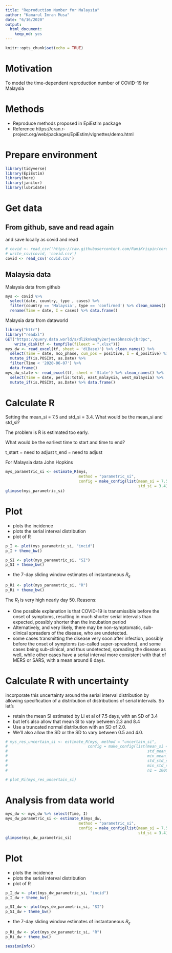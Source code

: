 ```yaml
---
title: "Reproduction Number for Malaysia"
author: "Kamarul Imran Musa"
date: "6/16/2020"
output: 
  html_document: 
    keep_md: yes
---
```


```r
knitr::opts_chunk$set(echo = TRUE)
```

# Motivation

To model the time-dependent reproduction number of COVID-19 for Malaysia

# Methods

- Reproduce methods proposed in EpiEstim package
- Reference  https://cran.r-project.org/web/packages/EpiEstim/vignettes/demo.html

# Prepare environment

```r
library(tidyverse)
library(EpiEstim)
library(here)
library(janitor)
library(lubridate)
```


# Get data

## From github, save and read again

and save locally as covid
and read

```r
# covid <- read_csv('https://raw.githubusercontent.com/RamiKrispin/coronavirus/master/csv/coronavirus.csv')
# write_csv(covid, 'covid.csv')
covid <- read_csv('covid.csv')
```

## Malaysia data

Malaysia data from github

```r
mys <- covid %>% 
  select(date, country, type , cases) %>% 
  filter(country == 'Malaysia', type == 'confirmed') %>% clean_names() %>%
  rename(Time = date, I = cases) %>% data.frame()
```

Malaysia data from dataworld

```r
library("httr")
library("readxl")
GET("https://query.data.world/s/dl2knkmq7y2erjews5hnsc6vjbr3pc", 
    write_disk(tf <- tempfile(fileext = ".xlsx")))
mys_dw <- read_excel(tf, sheet = 'd(Base)') %>% clean_names() %>%
  select(Time = date, mco_phase, cum_pos = positive, I = d_positive) %>%
  mutate_if(is.POSIXt, as.Date) %>% 
  filter(Time < '2020-06-07') %>%
  data.frame()
mys_dw_state <- read_excel(tf, sheet = 'State') %>% clean_names() %>%
  select(Time = date, perlis:total, east_malaysia, west_malaysia) %>%
  mutate_if(is.POSIXt, as.Date) %>% data.frame()
```

# Calculate R

Setting the mean_si = 7.5 and std_si = 3.4. What would be the mean_si and std_si?

The problem is R is estimated too early.

What would be the earliest time to start and time to end?

t_start = need to adjust
t_end = need to adjust

For Malaysia data John Hopkins 

```r
mys_parametric_si <- estimate_R(mys, 
                                method = "parametric_si",
                                config = make_config(list(mean_si = 7.5, 
                                                          std_si = 3.4)))
glimpse(mys_parametric_si)
```
# Plot

- plots the incidence
- plots the serial interval distribution
- plot of R

```r
p_I <- plot(mys_parametric_si, "incid") 
p_I + theme_bw()
```

```r
p_SI <- plot(mys_parametric_si, "SI")  
p_SI + theme_bw()
```
- the 7-day sliding window estimates of instantaneous $R_e$

```r
p_Ri <- plot(mys_parametric_si, "R")
p_Ri + theme_bw()
```

The $R_t$ is very high nearly day 50. Reasons:

- One possible explanation is that COVID-19 is transmissible before the onset of symptoms, resulting in much shorter serial intervals than expected, possibly shorter than the incubation period
- Alternatively, and very likely, there may be non-symptomatic, sub-clinical spreaders of the disease, who are undetected.
- some cases transmitting the disease very soon after infection, possibly before the onset of symptoms (so-called super-spreaders), and some cases being sub-clinical, and thus undetected, spreading the disease as well, while other cases have a serial interval more consistent with that of MERS or SARS, with a mean around 8 days.

# Calculate R with uncertainty

incorporate this uncertainty around the serial interval distribution by allowing specification of a distribution of distributions of serial intervals. So let’s 

- retain the mean SI estimated by Li et al of 7.5 days, with an SD of 3.4
- but let’s also allow that mean SI to vary between 2.3 and 8.4 
- Use a truncated normal distribution with an SD of 2.0.
- We’ll also allow the SD or the SD to vary between 0.5 and 4.0.

```r
# mys_res_uncertain_si <- estimate_R(mys, method = "uncertain_si", 
#                                   config = make_config(list(mean_si = 7.5, std_si = 3.4, 
#                                                             std_mean_si = 2, 
#                                                             min_mean_si = 2.3, max_mean_si = 8.4, 
#                                                             std_std_si = 2, 
#                                                             min_std_si = 0.5, max_std_si = 4, 
#                                                             n1 = 1000, n2 = 1000)))

# plot_Ri(mys_res_uncertain_si)
```


# Analysis from data world


```r
mys_dw <- mys_dw %>% select(Time, I)
mys_dw_parametric_si <- estimate_R(mys_dw, 
                                method = "parametric_si",
                                config = make_config(list(mean_si = 7.5, 
                                                          std_si = 3.4)))
glimpse(mys_dw_parametric_si)
```

# Plot

- plots the incidence
- plots the serial interval distribution
- plot of R

```r
p_I_dw <- plot(mys_dw_parametric_si, "incid") 
p_I_dw + theme_bw()
```


```r
p_SI_dw <- plot(mys_dw_parametric_si, "SI")  
p_SI_dw + theme_bw()
```

- the 7-day sliding window estimates of instantaneous $R_e$

```r
p_Ri_dw <- plot(mys_dw_parametric_si, "R")
p_Ri_dw + theme_bw()
```


```r
sessionInfo()
```

